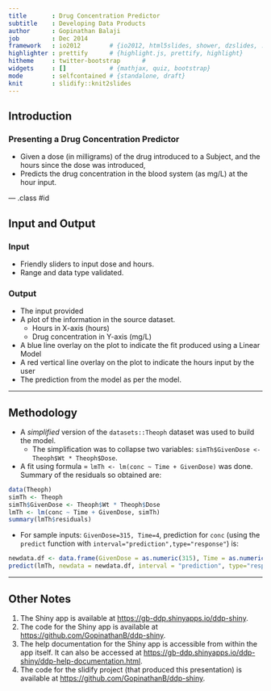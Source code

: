 ```yaml
---
title       : Drug Concentration Predictor
subtitle    : Developing Data Products
author      : Gopinathan Balaji
job         : Dec 2014
framework   : io2012        # {io2012, html5slides, shower, dzslides, ...}
highlighter : prettify      # {highlight.js, prettify, highlight}
hitheme     : twitter-bootstrap      # 
widgets     : []            # {mathjax, quiz, bootstrap}
mode        : selfcontained # {standalone, draft}
knit        : slidify::knit2slides
---
```


## Introduction

### Presenting a Drug Concentration Predictor
- Given a dose (in milligrams) of the drug introduced to a Subject,
and the hours since the dose was introduced,
- Predicts the drug concentration in the blood system (as mg/L) at the
hour input.



--- .class #id 

## Input and Output

### Input
- Friendly sliders to input dose and hours. 
- Range and data type validated.

### Output
- The input provided
- A plot of the information in the source dataset.
    - Hours in X-axis (hours)
    - Drug concentration in Y-axis (mg/L)
- A blue line overlay on the plot to indicate the fit produced using a Linear Model
- A red vertical line overlay on the plot to indicate the hours input by the user
- The prediction from the model as per the model.

---

## Methodology

- A *simplified* version of the `datasets::Theoph` dataset was used to build the model. 
    - The simplification was to collapse two variables: `simTh$GivenDose <- Theoph$Wt * Theoph$Dose`.

- A fit using formula = `lmTh <- lm(conc ~ Time + GivenDose)` was done. Summary of the residuals so obtained are:
``` r
data(Theoph)
simTh <- Theoph
simTh$GivenDose <- Theoph$Wt * Theoph$Dose
lmTh <- lm(conc ~ Time + GivenDose, simTh)
summary(lmTh$residuals)
```

- For sample inputs: `GivenDose=315, Time=4`, prediction for `conc` (using the `predict` function with `interval="prediction",type="response"`) is:

``` r
newdata.df <- data.frame(GivenDose = as.numeric(315), Time = as.numeric(4))
predict(lmTh, newdata = newdata.df, interval = "prediction", type="response")
```

---

## Other Notes

1. The Shiny app is available at <https://gb-ddp.shinyapps.io/ddp-shiny>.
2. The code for the Shiny app is available at <https://github.com/GopinathanB/ddp-shiny>.
3. The help documentation for the Shiny app is accessible from within the app itself. It can also be accessed at <https://gb-ddp.shinyapps.io/ddp-shiny/ddp-help-documentation.html>.
4. The code for the slidify project (that produced this presentation) is available at <https://github.com/GopinathanB/ddp-shiny>.
